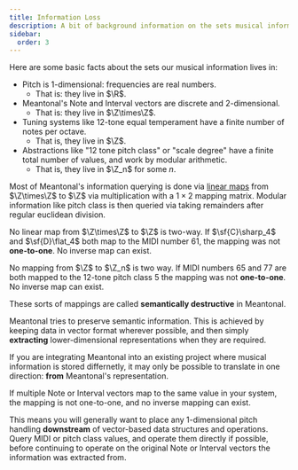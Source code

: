 ```yaml
---
title: Information Loss
description: A bit of background information on the sets musical information lives in.
sidebar:
  order: 3
---
```



Here are some basic facts about the sets our musical information lives in:

- Pitch is 1-dimensional: frequencies are real numbers.
    - That is: they live in $\R$.
- Meantonal's Note and Interval vectors are discrete and 2-dimensional.
    - That is: they live in $\Z\times\Z$.
- Tuning systems like 12-tone equal temperament have a finite number of notes per octave.
    - That is, they live in $\Z$.
- Abstractions like "12 tone pitch class" or "scale degree" have a finite total number of values, and work by modular arithmetic.
    - That is, they live in $\Z_n$ for some $n$.

Most of Meantonal's information querying is done via [linear maps](https://en.wikipedia.org/wiki/Linear_map) from $\Z\times\Z$ to $\Z$ via multiplication with a $1\times2$ mapping matrix. Modular information like pitch class is then queried via taking remainders after regular euclidean division.

No linear map from $\Z\times\Z$ to $\Z$ is two-way. If $\sf{C}\sharp_4$ and $\sf{D}\flat_4$ both map to the MIDI number 61, the mapping was not **one-to-one**. No inverse map can exist.

No mapping from $\Z$ to $\Z_n$ is two way. If MIDI numbers 65 and 77  are both mapped to the 12-tone pitch class 5 the mapping was not **one-to-one**. No inverse map can exist.

These sorts of mappings are called **semantically destructive** in Meantonal.

Meantonal tries to preserve semantic information. This is achieved by keeping data in vector format wherever possible, and then simply **extracting** lower-dimensional representations when they are required.

<Aside type="caution">

If you are integrating Meantonal into an existing project where musical information is stored differnetly, it may only be possible to translate in one direction: **from** Meantonal's representation.

If multiple Note or Interval vectors map to the same value in your system, the mapping is not one-to-one, and no inverse mapping can exist.

</Aside>

This means you will generally want to place any 1-dimensional pitch handling **downstream** of vector-based data structures and operations. Query MIDI or pitch class values, and operate them directly if possible, before continuing to operate on the original Note or Interval vectors the information was extracted from.
